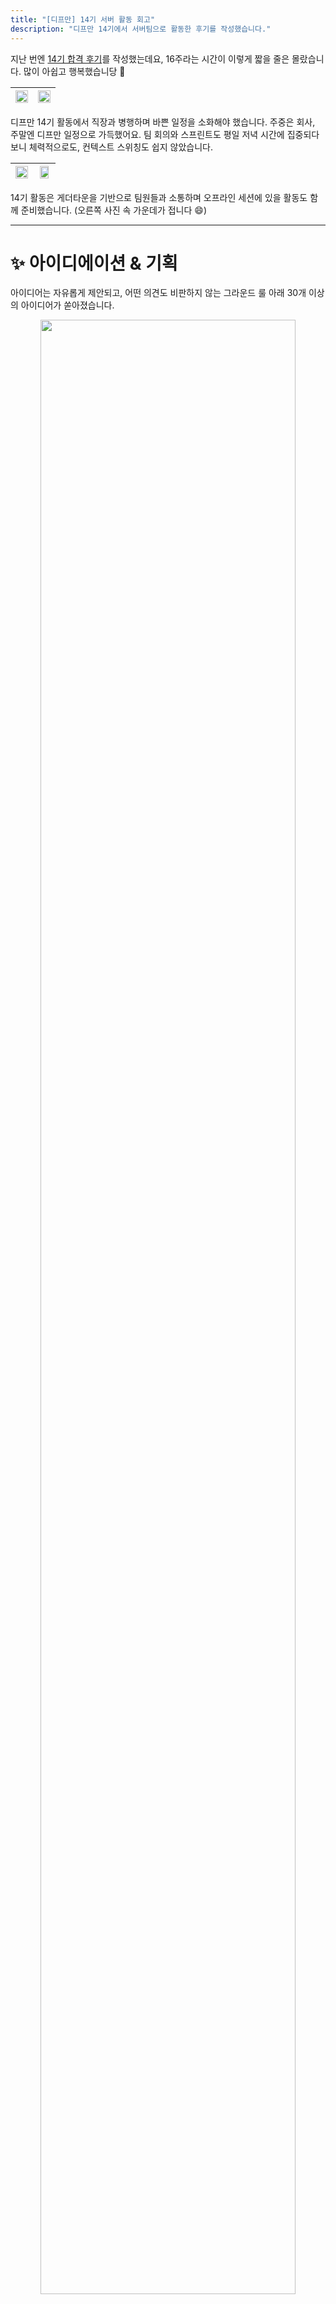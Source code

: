 ```yaml
---
title: "[디프만] 14기 서버 활동 회고"
description: "디프만 14기에서 서버팀으로 활동한 후기를 작성했습니다."
---
```


지난 번엔 [14기 합격 후기](/tech-blog/20240220_depromeet_14th_server_pass_review)를 작성했는데요, 16주라는 시간이 이렇게 짧을 줄은 몰랐습니다. 많이 아쉽고 행복했습니당 🥲

<img src="https://velog.velcdn.com/images/uiurihappy/post/2cfa83b5-153c-4b63-bfd8-d3ab772224a7/image.png" width="100%" /> | <img src="https://velog.velcdn.com/images/uiurihappy/post/dd9218d2-d998-4b90-8b5f-2d1cb7090d2c/image.png" width="100%" />
---|---|

디프만 14기 활동에서 직장과 병행하며 바쁜 일정을 소화해야 했습니다. 주중은 회사, 주말엔 디프만 일정으로 가득했어요. 팀 회의와 스프린트도 평일 저녁 시간에 집중되다 보니 체력적으로도, 컨텍스트 스위칭도 쉽지 않았습니다.

<img src="https://velog.velcdn.com/images/uiurihappy/post/6280a587-e58a-4f23-9e8b-adc2fe56ad34/image.png" width="100%" /> | <img src="https://velog.velcdn.com/images/uiurihappy/post/9d73b056-3469-4555-bc7e-ebf88a3555a8/image.png" width="85%" />
---|---|

14기 활동은 게더타운을 기반으로 팀원들과 소통하며 오프라인 세션에 있을 활동도 함께 준비했습니다. (오른쪽 사진 속 가운데가 접니다 😄)

---

# ✨ 아이디에이션 & 기획

아이디어는 자유롭게 제안되고, 어떤 의견도 비판하지 않는 그라운드 룰 아래 30개 이상의 아이디어가 쏟아졌습니다.

<div align="center">
  <img src="https://velog.velcdn.com/images/uiurihappy/post/9f7fe508-57e4-401c-a3a9-193826502895/image.png" width="90%" />
</div>

그중 실 사용자 유치가 가능한 현실적인 아이디어로 선정된 것이 바로 [10분만](https://info.10mm.today) 서비스였습니다. `하루 10분을 활용해 습관을 형성하는 챌린지 플랫폼`으로, 저희 팀은 이 아이디어를 바탕으로 기획을 진행했습니다.

<div align="center">
  <img src="https://velog.velcdn.com/images/uiurihappy/post/b47d8f6a-5018-490c-aa26-001b1ce3d289/image.png" width="950%" />
</div>

회의, 가설 검증, 사용자 조사, 기능 우선순위 선정까지 팀원들과 함께 몰입하며 방향성을 구체화했습니다.

<img src="https://velog.velcdn.com/images/uiurihappy/post/6915f9ee-6631-4af9-8856-19eff9184de7/image.png" width="100%" />

Walla를 활용해 사용자 조사를 진행하고, 피드백을 바탕으로 기획 방향성을 구체화하였습니다. 이를 바탕으로 우리 팀은 어떤 인사이트를 도출했는지, 어떤 기능을 기획했는지에 대해 가설들을 정리해보았습니다.

<img src="https://velog.velcdn.com/images/uiurihappy/post/92f401a3-308e-4c82-be29-0698d2f34062/image.png" width="100%" /> <img src="https://velog.velcdn.com/images/uiurihappy/post/b75a05ad-9909-440a-ba11-e1005bcdf405/image.png" width="100%" />

MoSCoW 기법을 활용해 기능 우선순위를 정리하고, 그중에서도 MVP에 해당하는 기능을 선정했습니다. 저희 팀은 `미션`, `인증`, `리뷰`, `리더보드` 기능을 MVP로 설정하고, 이를 바탕으로 다양한 기획을 진행했습니다.

---

# 🧑‍🤝‍🧑 게더링 & 네트워킹 데이

게더타운에서 각자의 짝궁을 찾아가는 네트워킹 데이는 단순한 프로젝트 활동을 넘어 사람들과 어울리고 교류할 수 있는 시간이었습니다.

<img src="https://velog.velcdn.com/images/uiurihappy/post/c35a9b65-01a0-4ba8-a521-d6a408af4480/image.png" width="105%s" /> | <img src="https://velog.velcdn.com/images/uiurihappy/post/4f71886d-7b91-49a8-9f09-c6ade28d598f/image.png" width="95%" />
---|---|

저는 [훈섭님](https://github.com/khsrla9806)과 짝궁이 되어 보드게임도 하고, 네트워킹에서 스티커를 모아 경품도 응모했는데요, 놀랍게도 1등에 당첨되어 `롯데리아 한우연인팩`을 받았습니다 🥩

<div align="center">
  <img src="https://velog.velcdn.com/images/uiurihappy/post/174800b7-f507-4445-ad15-ea46f01d7954/image.png" width="70%" />
</div>

보드게임도 즐기고 ‘진대’도 하며 서로의 경험을 나누어 새로운 분들과 네트워킹을 하였습니다.

<img src="https://velog.velcdn.com/images/uiurihappy/post/69840fa9-893e-4865-928d-5d64e52abfa3/image.png" width="100%" /> 

+TMI) 네트워킹 데이는 저의 생일이였습니다:) 14기 팀/운영진, 옆자리에 앉으신 한사랑산악회(?)분들 축하해주셔서 감사해요🙏

---

# 🧪 UT (사용성 테스트)

이후 저희 10분만 팀은 본격적인 사용성 테스트와 개발에 돌입했습니다. MAZE 툴을 활용한 UT 테스트와 사용자 피드백 수집, UI/UX 기획, 백엔드 도메인 구현 등으로 분주한 시간이었습니다.

<div align="center">
  <img src="https://velog.velcdn.com/images/uiurihappy/post/9a919de2-9c28-4a52-b764-64c6d9a08eca/image.png" width="100%" />
</div>

테스트를 통해 수집한 인사이트는 기획 방향성과 사용자 니즈에 큰 영향을 주었고, 빠른 회의와 도입으로 이어졌습니다.


<img src="https://velog.velcdn.com/images/uiurihappy/post/a789e9c4-e829-4a7b-9f29-9da9e2e9b677/image.png" width="100%" /> | <img src="https://velog.velcdn.com/images/uiurihappy/post/725946f9-b4c3-4f7f-972c-8e0fcf2efcdf/image.png" width="100%" />
---|---|

특히 디자인 팀의 노력 덕분에 유저 경험을 기반으로 기능 정의와 피처 우선순위가 명확해졌고, 사용자에게 더 적합한 프로덕트를 만들 수 있었습니다.

---

# 🛠️ 서버 개발 회고

**하.. 대망의 서버 개발 회고... 물 한잔 마시고 올게요 🚰**

[10MM 백엔드 GitHub Repository](https://github.com/depromeet/10mm-server)

### 기술 스택

* Java 17
* Spring Boot 3.x
* Spring Data JPA
* Spring Security
* Naver Cloud Platform (NCP)

사실 Kotlin에 대한 욕심도 있었지만, 현실적인 개발 속도와 MVP 목표 달성을 위해 Java를 선택했습니다. 지금 돌아보면 탁월한 선택이었다고 생각합니다.

### 아키텍처 구조

처음엔 DDD, 헥사고날, 멀티모듈 등 다양한 시도를 고민했지만, 우리는 빠른 MVP 개발을 위해 레이어드 아키텍처로 시작했습니다.

<div align="center">
  <img src="https://velog.velcdn.com/images/uiurihappy/post/46cacf63-1eb2-473c-ad32-9c4422901d7e/image.png" width="95%" />
</div>

기능이 추가되면서 복잡도도 증가했지만, 서비스가 안정화된 후 리팩토링을 고려 중입니다. 추후에는 admin 페이지나 웹 프론트 도입도 논의해볼 예정입니다.

---

## ☁️ 클라우드 인프라 구축 (NCP)

이번 프로젝트는 NCP 크레딧을 지원받아 네이버 클라우드를 메인 인프라로 사용했습니다. AWS에 익숙했던 저에게는 새로운 도전이었지만 빠르게 적응할 수 있었습니다.

하지만 AWS와 비교했을 때 아쉬운 점도 있었습니다:

* Source Deploy 방식은 GitHub Actions과 자연스럽게 연결되지 않았습니다.
* Object Storage 배포 시 서버를 껐다가 수동 재시작해야 했습니다.
* 무중단 배포를 위해 Kubernetes 환경이 필요했지만 VPC 기반만 지원되었습니다.

그래서 저희는 GitHub Actions + Docker + Container Registry 조합으로 CI/CD를 구성했습니다.

<div align="center">
<img src="https://velog.velcdn.com/images/uiurihappy/post/60cfba51-4297-445d-8b9c-579797be7ba8/image.png" width="80%" />
<img src="https://velog.velcdn.com/images/uiurihappy/post/18a0d434-dc35-4fbc-a55a-d6967bfd0dd7/image.png" width="100%" /> 
</div>

---

## 🧑‍💻 백엔드 개발 문화

저희는 매일 밤 9시에 게더타운에 모여 스프린트 회의 및 페어 프로그래밍을 진행했습니다. JetBrains의 [Code With Me](https://www.jetbrains.com/ko-kr/code-with-me/) 기능으로 실시간 협업도 가능했습니다.


<div align="center">
  
<img src="https://velog.velcdn.com/images/uiurihappy/post/2f5c72e0-918c-4d20-9554-c4468e6317de/image.png" width="1000px" /> | <img src="https://velog.velcdn.com/images/uiurihappy/post/baa2528d-653f-4d9d-b685-098d4d0ac0bf/image.png" width="80%" /> 
---|---|
<img src="https://velog.velcdn.com/images/uiurihappy/post/c8f9a7b5-3706-44f9-a238-0bdca8691a8c/image.png" width="80%" />

</div>

한 PR에 120개가 넘는 리뷰 코멘트가 있을 정도로 그만큼 서로에게 성장 기회를 준 시간이었다고 생각합니다. [재현](https://github.com/uwoobeat), [도모](https://github.com/kdomo)에게 무한한 샤라웃을 보냅니다 🙌

---

## 🚀 런칭 데이

드디어 10MM 서비스의 런칭 데이! 팀별로 부스를 차리고, 서비스 홍보와 체험 이벤트를 진행했습니다.

<img src="https://velog.velcdn.com/images/uiurihappy/post/d956635e-f2ba-4424-b6ff-7ede4e80b20b/image.png" width="3000px" /> | <img src="https://velog.velcdn.com/images/uiurihappy/post/1d398620-f59b-4872-8111-ff824f052a0e/image.png" width="100%" />
---|---|

피드백 기반으로 GA, Mixpanel, Jennifer 도입도 하며 디스콰이엇 트렌딩 2위와 작지만 저희 팀에게 크나 클 수도 있는 DAU 446까지 달성했습니다 🎯


<img src="https://velog.velcdn.com/images/uiurihappy/post/e31de3c3-c529-423e-b704-be8700e351d7/image.png" width="78%" /> | <img src="https://velog.velcdn.com/images/uiurihappy/post/2550c63f-e684-4d8a-8eb0-bd6910f1142f/image.png" width="100%" /><img src="https://velog.velcdn.com/images/uiurihappy/post/38fd9e54-05f8-4648-9d21-04a1a0bddda0/image.png" width="100%" />
---|---|

---

# 📢 최종 발표 & 수상

저희 발표는 [우병님](https://github.com/woobottle)의 주도로 준비했고, 위와 같이 회고한 내용 토대로 발표했습니다. 발표 후에는 팀원들과 함께 KPT 회고를 통해 피드백을 주고받으며 발전할 수 있는 기회를 가졌습니다.

<img src="https://velog.velcdn.com/images/uiurihappy/post/a6f11ba9-d10b-49cf-a627-a1d8dcdebb3a/image.png" width="100%" /> | <img src="https://velog.velcdn.com/images/uiurihappy/post/fd69e352-4aa1-4dc7-8a06-11598ba23346/image.png" width="100%" />
---|---|

<img src="https://velog.velcdn.com/images/uiurihappy/post/0e9e68ed-f990-4ee2-8997-8dcea9ba8712/image.jpg" width="100%" /> | <img src="https://velog.velcdn.com/images/uiurihappy/post/1d605023-532a-4630-a6c8-c5bd854073ae/image.png" width="100%" />
---|---|

14기 팀원들의 좋은 반응을 얻게 되어 최우수상 🏆을 수상했습니다!!

추가로 인프런에서 진행된 CS 완전정복 스터디로 갓생상 1등까지 수상하며, 스터디와 프로젝트 모두 성과를 낼 수 있었던 뜻깊은 활동이였어요:)

---

# 🧭 마무리하며

처음 지원할 때 목표했던 것 이상으로 많은 것을 얻었습니다. 실 사용자 기반의 피드백, 기술적 도전, 그리고 소중한 팀원들과의 시간까지.


<img src="https://velog.velcdn.com/images/uiurihappy/post/6e9d0e3c-f4cb-4f35-9ae3-ff33e4a487c3/image.png" width="100%" /> | <img src="https://velog.velcdn.com/images/uiurihappy/post/bdff5013-4285-4c41-8676-cd7ec3eecd74/image.jpg" width="100%" />
---|---|

> 함께한 모든 팀원과 운영진에게 진심으로 감사드립니당 <br/ >
샤라웃 10MM: 도모, 재현, 수미, 동민, 우병, 준호, 지우, 채연, 경민 💙

---

## 📦 프로젝트 결과물

* Web 클라이언트: [10MM Web GitHub](https://github.com/depromeet/10mm-client-web)
* Server: [10MM Server GitHub](https://github.com/depromeet/10mm-server)
* 뱃지까지 받은 Behance: [10MM Behance](https://www.behance.net/gallery/191522849/10-10-Time-management-service)

👉 GitHub Star ⭐, Behance Appreciate ❤️ 해주시면 큰 힘이 됩니다!

